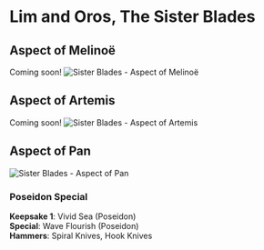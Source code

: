 # Lim and Oros, The Sister Blades

## Aspect of Melinoë

Coming soon!
![Sister Blades - Aspect of Melinoë](/images/weapons/blades-melinoe.png)

## Aspect of Artemis

Coming soon!
![Sister Blades - Aspect of Artemis](/images/weapons/blades-artemis.png)

## Aspect of Pan

![Sister Blades - Aspect of Pan](/images/weapons/blades-pan.png)

### Poseidon Special

**Keepsake 1**: Vivid Sea (Poseidon)\
**Special**: Wave Flourish (Poseidon)\
**Hammers**: Spiral Knives, Hook Knives
